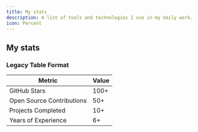 ```yaml
---
title: My stats
description: A list of tools and technologies I use in my daily work.
icon: Percent
---
```


## My stats

<div className="grid grid-cols-1 md:grid-cols-2 gap-4 my-6">
<CounterCard
  title="Years of Experience"
  targetValue={6}
  description="in software development"
  suffix="+"
  delay={800}
  className="bg-secondary text-secondary-foreground hover:bg-secondary/80 transition-colors duration-200"
/>

<CounterCard
  title="Projects Completed"
  targetValue={23}
  description="client & personal projects"
  suffix="+"
  delay={600}
/>
</div>

<StatsGrid />






<div className="grid grid-cols-1 md:grid-cols-2 gap-4 my-6">
  <CounterCard
    title="Coffee Cups"
    targetValue={1247}
    description="consumed this year"
    prefix="☕"
    delay={300}
  />
  
  <CounterCard
    title="Lines of Code"
    targetValue={50000}
    description="written in 2024"
    suffix="+"
    delay={500}
  />
</div>

### Legacy Table Format

| Metric | Value |
|--------|-------|
| GitHub Stars | 100+ |
| Open Source Contributions | 50+ |
| Projects Completed | 10+ |
| Years of Experience | 6+ |            
